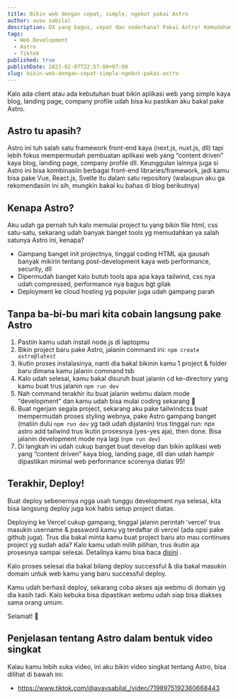 ```yaml
---
title: Bikin web dengan cepat, simple, ngebut pakai Astro
author: avav sabilal
description: DX yang bagus, cepat dan sederhana? Pakai Astro! Kemudahan inisialisasi project, beragam front-end libraries, kombinasi dan optimasi web performance...
tags:
  - Web Development
  - Astro
  - Tiktok
published: true
publishDate: 2023-02-07T22:57:00+07:00
slug: bikin-web-dengan-cepat-simple-ngebut-pakai-astro
---
```


Kalo ada client atau ada kebutuhan buat bikin aplikasi web yang simple kaya blog, landing page, company profile udah bisa ku pastikan aku bakal pake Astro.

## Astro tu apasih?

Astro ini tuh salah satu framework front-end kaya (next.js, nuxt.js, dll) tapi lebih fokus mempermudah pembuatan aplikasi web yang “content driven” kaya blog, landing page, company profile dll. Keunggulan lainnya juga si Astro ini bisa kombinasiin berbagai front-end libraries/framework, jadi kamu bisa pake Vue, React.js, Svelte itu dalam satu repository (walaupun aku ga rekomendasiin ini sih, mungkin bakal ku bahas di blog berikutnya)

## Kenapa Astro?

Aku udah ga pernah tuh kalo memulai project tu yang bikin file html, css satu-satu, sekarang udah banyak banget tools yg memudahkan ya salah satunya Astro ini, kenapa?

- Gampang banget init projectnya, tinggal coding HTML aja gausah banyak mikirin tentang post-development kaya web performance, security, dll
- Dipermudah banget kalo butuh tools apa apa kaya tailwind, css nya udah compressed, performance nya bagus bgt gilak
- Deployment ke cloud hosting yg populer juga udah gampang parah

## Tanpa ba-bi-bu mari kita cobain langsung pake Astro

1. Pastiin kamu udah install node.js di laptopmu
2. Bikin project baru pake Astro, jalanin command ini: `npm create astro@latest`
3. Ikutin proses instalasinya, nanti dia bakal bikinin kamu 1 project & folder baru dimana kamu jalanin command tsb
4. Kalo udah selesai, kamu bakal disuruh buat jalanin cd ke-directory yang kamu buat trus jalanin `npm run dev`
5. Nah command terakhir itu buat jalanin webmu dalam mode “development” dan kamu udah bisa mulai coding sekarang 🥳
6. Buat ngerjain segala project, sekarang aku pake tailwindcss buat mempermudah proses styling webnya, pake Astro gampang banget (matiin dulu `npm run dev` yg tadi udah dijalanin) trus tinggal run: npx astro add tailwind trus ikutin prosesnya (yes-yes aja), then done. Bisa jalanin development mode nya lagi (`npm run dev`)
7. Di langkah ini udah cukup banget buat develop dan bikin aplikasi web yang “content driven” kaya blog, landing page, dll dan udah hampir dipastikan minimal web performance scorenya diatas 95!

## Terakhir, Deploy!

Buat deploy sebenernya ngga usah tunggu development nya selesai, kita bisa langsung deploy juga kok habis setup project diatas.

Deploying ke Vercel cukup gampang, tinggal jalanin perintah ‘vercel’ trus masukin username & password kamu yg terdaftar di vercel (ada opsi pake github juga). Trus dia bakal minta kamu buat project baru ato mau continues project yg sudah ada? Kalo kamu udah milih pilihan, trus ikutin aja prosesnya sampai selesai. Detailnya kamu bisa baca [disini](https://docs.astro.build/en/guides/deploy/vercel/#cli-deployment) .

Kalo proses selesai dia bakal bilang deploy successful & dia bakal masukin domain untuk web kamu yang baru successful deploy.

Kamu udah berhasil deploy, sekarang coba akses aja webmu di domain yg dia kasih tadi. Kalo kebuka bisa dipastikan webmu udah siap bisa diakses sama orang umum.

Selamat! 🥳

## Penjelasan tentang Astro dalam bentuk video singkat

Kalau kamu lebih suka video, ini aku bikin video singkat tentang Astro, bisa dilihat di bawah ini:

- https://www.tiktok.com/@avavsabilal_/video/7198975192360668443
